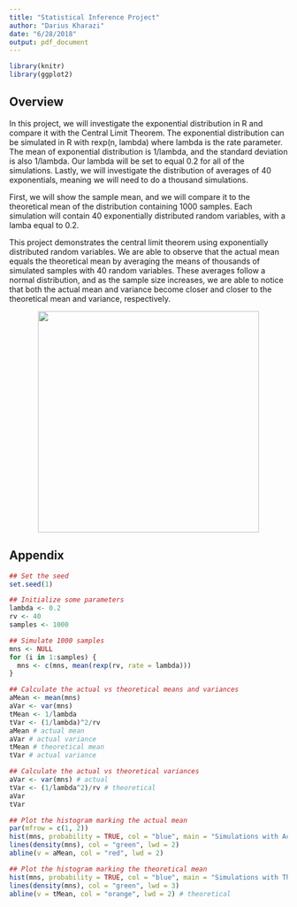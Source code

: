 ```yaml
---
title: "Statistical Inference Project"
author: "Darius Kharazi"
date: "6/28/2018"
output: pdf_document
---
```


```r
library(knitr)
library(ggplot2)
```

## Overview

In this project, we will investigate the exponential distribution in R and compare it with the Central Limit Theorem. The exponential distribution can be simulated in R with rexp(n, lambda) where lambda is the rate parameter. The mean of exponential distribution is 1/lambda, and the standard deviation is also 1/lambda. Our lambda will be set to equal 0.2 for all of the simulations. Lastly, we will investigate the distribution of averages of 40 exponentials, meaning we will need to do a thousand simulations.

First, we will show the sample mean, and we will compare it to the theoretical mean of the distribution containing 1000 samples. Each simulation will contain 40 exponentially distributed random variables, with a lamba equal to 0.2.

This project demonstrates the central limit theorem using exponentially distributed random variables. We are able to observe that the actual mean equals the theoretical mean by averaging the means of thousands of simulated samples with 40 random variables. These averages follow a normal distribution, and as the sample size increases, we are able to notice that both the actual mean and variance become closer and closer to the theoretical mean and variance, respectively.

<p align="center">
  <img width="400" height="400" src="/graphics/plot1.png">
</p>

## Appendix

```r
## Set the seed
set.seed(1)

## Initialize some parameters
lambda <- 0.2
rv <- 40
samples <- 1000

## Simulate 1000 samples
mns <- NULL
for (i in 1:samples) {
  mns <- c(mns, mean(rexp(rv, rate = lambda)))
}

## Calculate the actual vs theoretical means and variances
aMean <- mean(mns)
aVar <- var(mns)
tMean <- 1/lambda
tVar <- (1/lambda)^2/rv
aMean # actual mean
aVar # actual variance
tMean # theoretical mean
tVar # actual variance

## Calculate the actual vs theoretical variances
aVar <- var(mns) # actual
tVar <- (1/lambda^2)/rv # theoretical
aVar
tVar

## Plot the histogram marking the actual mean
par(mfrow = c(1, 2))
hist(mns, probability = TRUE, col = "blue", main = "Simulations with Actual Mean", xlab = "Means")
lines(density(mns), col = "green", lwd = 2)
abline(v = aMean, col = "red", lwd = 2)

## Plot the histogram marking the theoretical mean
hist(mns, probability = TRUE, col = "blue", main = "Simulations with Theor. Mean", xlab = "Means")
lines(density(mns), col = "green", lwd = 3)
abline(v = tMean, col = "orange", lwd = 2) # theoretical
```
